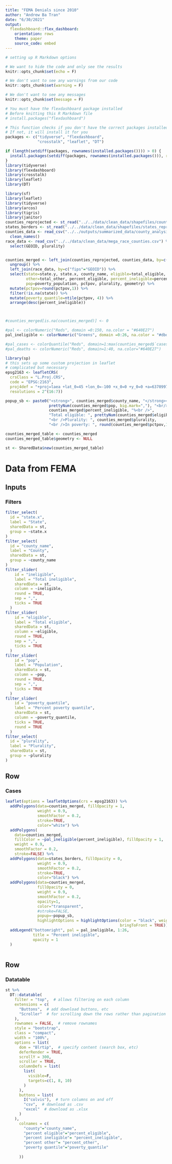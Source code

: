 ```yaml
---
title: "FEMA Denials since 2010"
author: "Andrew Ba Tran"
date: "6/30/2021"
output:
  flexdashboard::flex_dashboard:
    orientation: rows
    theme: paper
    source_code: embed
---
```


```r
# setting up R Markdown options

# We want to hide the code and only see the results
knitr::opts_chunk$set(echo = F)

# We don't want to see any warnings from our code
knitr::opts_chunk$set(warning = F)

# We don't want to see any messages
knitr::opts_chunk$set(message = F)
```

```r
# You must have the flexdashboard package installed
# Before knitting this R Markdown file
# install.packages("flexdashboard")

# This function checks if you don't have the correct packages installed yet
# If not, it will install it for you
packages <- c("tidyverse", "flexdashboard",
              "crosstalk", "leaflet", "DT")

if (length(setdiff(packages, rownames(installed.packages()))) > 0) {
  install.packages(setdiff(packages, rownames(installed.packages())), repos = "http://cran.us.r-project.org")  
}
library(tidyverse)
library(flexdashboard)
library(crosstalk)  
library(leaflet)   
library(DT)   
```

```r
library(sf)
library(leaflet)
library(tidyverse)
library(arcos)
library(tigris)
library(janitor)
counties_reprojected <- st_read("../../data/clean_data/shapefiles/counties_reprojected.shp", quiet=T) 
states_borders <- st_read("../../data/clean_data/shapefiles/states_reprojected.shp", quiet=T)
counties_data <- read_csv("../../outputs/summarized_data/county_analysis_geoids_updated.csv") %>% 
  clean_names()
race_data <- read_csv("../../data/clean_data/mega_race_counties.csv") %>% 
  select(GEOID, plurality)


counties_merged <- left_join(counties_reprojected, counties_data, by=c("fips"="geoid")) %>% 
  ungroup() %>% 
  left_join(race_data, by=c("fips"="GEOID")) %>% 
  select(state=state.y, state.x, county_name, eligible=total_eligible, ineligible=total_ineligible_ownership_not_verified,
         other=total_other, percent_eligible, percent_ineligible=percent_ineligible_ownership_not_verified, percent_other,
         pop=poverty_population, pctpov, plurality, geometry) %>% 
  mutate(pctpov=round(pctpov,1)) %>% 
  filter(!is.na(state)) %>% 
  mutate(poverty_quantile=ntile(pctpov, 4)) %>% 
  arrange(desc(percent_ineligible))



#counties_merged[is.na(counties_merged)] <- 0

#pal <- colorNumeric("Reds", domain =0:150, na.color = "#640E27")
pal_ineligible <- colorNumeric("Greens", domain =0:26, na.color = "#dbdbdb")

#pal_cases <- colorQuantile("Reds", domain=1:max(counties_merged$`cases per 100k`, na.rm=T), n=6)
#pal_deaths <- colorNumeric("Reds", domain=1:40, na.color="#640E27")

library(sp)
# this sets up some custom projection in leaflet
# complicated but necessary
epsg2163 <- leafletCRS(
  crsClass = "L.Proj.CRS",
  code = "EPSG:2163",
  proj4def = "+proj=laea +lat_0=45 +lon_0=-100 +x_0=0 +y_0=0 +a=6370997 +b=6370997 +units=m +no_defs",
  resolutions = 2^(16:7))

popup_sb <- paste0("<strong>", counties_merged$county_name, "</strong><br/>Pop: ", 
                   prettyNum(counties_merged$pop, big.mark=","), "<br/>Ineligible: ", 
                   counties_merged$percent_ineligible, "%<br />",
                   "Total eligible: ", prettyNum(counties_merged$eligible, big.mark=","),
                   "<br />Plurality: ", counties_merged$plurality, 
                   "<br />In poverty: ", round(counties_merged$pctpov,1), "%")

counties_merged_table <- counties_merged
counties_merged_table$geometry <- NULL

st <- SharedData$new(counties_merged_table)
```

Data from FEMA {data-icon="ion-bar-chart-outline"}
=====================================  

Inputs {.sidebar}
-------------------------------------

### Filters

```r
filter_select(
  id = "state.x",
  label = "State",
  sharedData = st,
  group = ~state.x
)
filter_select(
  id = "county_name",
  label = "County",
  sharedData = st,
  group = ~county_name
)
filter_slider(
    id = "ineligible",
    label = "Total ineligible",
    sharedData = st,
    column = ~ineligible,
    round = TRUE,
    sep = ",",
    ticks = TRUE
  )
filter_slider(
    id = "eligible",
    label = "Total eligible",
    sharedData = st,
    column = ~eligible,
    round = TRUE,
    sep = ",",
    ticks = TRUE
  )
filter_slider(
    id = "pop",
    label = "Population",
    sharedData = st,
    column = ~pop,
    round = TRUE,
    sep = ",",
    ticks = TRUE
  )
filter_slider(
    id = "poverty_quantile",
    label = "Percent poverty quantile",
    sharedData = st,
    column = ~poverty_quantile,
    ticks = TRUE,
    round = TRUE
  )
filter_select(
  id = "plurality",
  label = "Plurality",
  sharedData = st,
  group = ~plurality
)

```


Row
-------------------------------------

### Cases

```r
leaflet(options = leafletOptions(crs = epsg2163)) %>%
  addPolygons(data=counties_merged, fillOpacity = 1, 
              weight = 0.9, 
              smoothFactor = 0.2, 
              stroke=TRUE,
              color="white") %>% 
  addPolygons(
    data=counties_merged,
    fillColor = ~pal_ineligible(percent_ineligible), fillOpacity = 1, 
    weight = 0.9, 
    smoothFactor = 0.2, 
    stroke=FALSE) %>% 
  addPolygons(data=states_borders, fillOpacity = 0, 
              weight = 0.9, 
              smoothFactor = 0.2, 
              stroke=TRUE,
              color="black") %>% 
  addPolygons(data=counties_merged,
              fillOpacity = 0, 
              weight = 0.9, 
              smoothFactor = 0.2, 
              opacity=1,
              color="transparent",
              #stroke=FALSE,
              popup=~popup_sb,
              highlightOptions = highlightOptions(color = "black", weight = 2,
                                                  bringToFront = TRUE)) %>% 
  addLegend("bottomright", pal = pal_ineligible, 1:26,
            title = "Percent ineligible",
            opacity = 1
  )



```

Row 
-------------------------------------

### Datatable

```r
st %>% 
  DT::datatable(
    filter = "top",  # allows filtering on each column
    extensions = c(
      "Buttons",  # add download buttons, etc
      "Scroller"  # for scrolling down the rows rather than pagination
    ),
    rownames = FALSE,  # remove rownames
    style = "bootstrap",
    class = "compact",
    width = "100%",
    options = list(
      dom = "Blrtip",  # specify content (search box, etc)
      deferRender = TRUE,
      scrollY = 300,
      scroller = TRUE, 
      columnDefs = list(
        list(
          visible=F,
          targets=c(1, 8, 10)
        )
      ),
      buttons = list(
        I("colvis"),  # turn columns on and off
        "csv",  # download as .csv
        "excel"  # download as .xlsx
      )
    ),
      colnames = c(
        "county"="county_name",
        "percent eligible"="percent_eligible",
        "percent ineligible"= "percent_ineligible",
        "percent other"= "percent_other",
        "poverty quantile"="poverty_quantile"
        
      ))
```